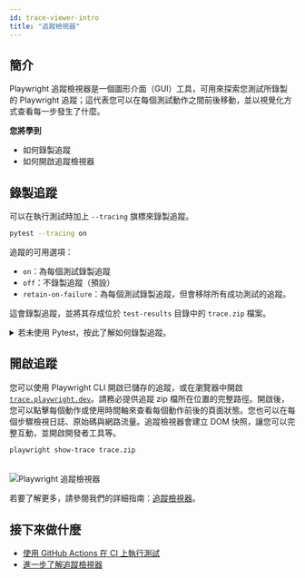 ```yaml
---
id: trace-viewer-intro
title: "追蹤檢視器"
---
```


## 簡介

Playwright 追蹤檢視器是一個圖形介面（GUI）工具，可用來探索您測試所錄製的 Playwright 追蹤；這代表您可以在每個測試動作之間前後移動，並以視覺化方式查看每一步發生了什麼。

**您將學到**
- 如何錄製追蹤
- 如何開啟追蹤檢視器

## 錄製追蹤

可以在執行測試時加上 `--tracing` 旗標來錄製追蹤。

```bash
pytest --tracing on
```

追蹤的可用選項：
- `on`：為每個測試錄製追蹤
- `off`：不錄製追蹤（預設）
- `retain-on-failure`：為每個測試錄製追蹤，但會移除所有成功測試的追蹤。

這會錄製追蹤，並將其存成位於 `test-results` 目錄中的 `trace.zip` 檔案。

<details>

<summary>若未使用 Pytest，按此了解如何錄製追蹤。</summary>

<Tabs
  groupId="python-flavor"
  defaultValue="sync"
  values={[
    {label: '同步', value: 'sync'},
    {label: '非同步', value: 'async'}
  ]
}>
<TabItem value="sync">

```py
browser = chromium.launch()
context = browser.new_context()

# 在建立/導覽頁面之前開始追蹤。
context.tracing.start(screenshots=True, snapshots=True, sources=True)

page = context.new_page()
page.goto("https://playwright.dev")

# 停止追蹤並將其匯出為 zip 封存檔。
context.tracing.stop(path = "trace.zip")
```

</TabItem>
<TabItem value="async">

```py
browser = await chromium.launch()
context = await browser.new_context()

# 在建立/導覽頁面之前開始追蹤。
await context.tracing.start(screenshots=True, snapshots=True, sources=True)

page = await context.new_page()
await page.goto("https://playwright.dev")

# 停止追蹤並將其匯出為 zip 封存檔。
await context.tracing.stop(path = "trace.zip")
```

</TabItem>
</Tabs>

</details>

## 開啟追蹤

您可以使用 Playwright CLI 開啟已儲存的追蹤，或在瀏覽器中開啟 [`trace.playwright.dev`](https://trace.playwright.dev)。請務必提供追蹤 zip 檔所在位置的完整路徑。開啟後，您可以點擊每個動作或使用時間軸來查看每個動作前後的頁面狀態。您也可以在每個步驟檢視日誌、原始碼與網路流量。追蹤檢視器會建立 DOM 快照，讓您可以完整互動，並開啟開發者工具等。

```bash
playwright show-trace trace.zip
```

###### 
![Playwright 追蹤檢視器](https://github.com/microsoft/playwright/assets/13063165/10fe3585-8401-4051-b1c2-b2e92ac4c274)

若要了解更多，請參閱我們的詳細指南：[追蹤檢視器](/trace-viewer.mdx)。

## 接下來做什麼
- [使用 GitHub Actions 在 CI 上執行測試](/ci-intro.mdx)
- [進一步了解追蹤檢視器](/trace-viewer.mdx)


[Accessibility]: /api/class-accessibility.mdx "Accessibility"
[APIRequest]: /api/class-apirequest.mdx "APIRequest"
[APIRequestContext]: /api/class-apirequestcontext.mdx "APIRequestContext"
[APIResponse]: /api/class-apiresponse.mdx "APIResponse"
[APIResponseAssertions]: /api/class-apiresponseassertions.mdx "APIResponseAssertions"
[Browser]: /api/class-browser.mdx "Browser"
[BrowserContext]: /api/class-browsercontext.mdx "BrowserContext"
[BrowserType]: /api/class-browsertype.mdx "BrowserType"
[CDPSession]: /api/class-cdpsession.mdx "CDPSession"
[Clock]: /api/class-clock.mdx "Clock"
[ConsoleMessage]: /api/class-consolemessage.mdx "ConsoleMessage"
[Dialog]: /api/class-dialog.mdx "Dialog"
[Download]: /api/class-download.mdx "Download"
[ElementHandle]: /api/class-elementhandle.mdx "ElementHandle"
[Error]: /api/class-error.mdx "Error"
[FileChooser]: /api/class-filechooser.mdx "FileChooser"
[Frame]: /api/class-frame.mdx "Frame"
[FrameLocator]: /api/class-framelocator.mdx "FrameLocator"
[JSHandle]: /api/class-jshandle.mdx "JSHandle"
[Keyboard]: /api/class-keyboard.mdx "Keyboard"
[Locator]: /api/class-locator.mdx "Locator"
[LocatorAssertions]: /api/class-locatorassertions.mdx "LocatorAssertions"
[Mouse]: /api/class-mouse.mdx "Mouse"
[Page]: /api/class-page.mdx "Page"
[PageAssertions]: /api/class-pageassertions.mdx "PageAssertions"
[Playwright]: /api/class-playwright.mdx "Playwright"
[Request]: /api/class-request.mdx "Request"
[Response]: /api/class-response.mdx "Response"
[Route]: /api/class-route.mdx "Route"
[Selectors]: /api/class-selectors.mdx "Selectors"
[TimeoutError]: /api/class-timeouterror.mdx "TimeoutError"
[Touchscreen]: /api/class-touchscreen.mdx "Touchscreen"
[Tracing]: /api/class-tracing.mdx "Tracing"
[Video]: /api/class-video.mdx "Video"
[WebError]: /api/class-weberror.mdx "WebError"
[WebSocket]: /api/class-websocket.mdx "WebSocket"
[WebSocketRoute]: /api/class-websocketroute.mdx "WebSocketRoute"
[Worker]: /api/class-worker.mdx "Worker"
[Element]: https://developer.mozilla.org/en-US/docs/Web/API/element "Element"
[EvaluationArgument]: /evaluating.mdx#evaluation-argument "EvaluationArgument"
[Promise]: https://developer.mozilla.org/en-US/docs/Web/JavaScript/Reference/Global_Objects/Promise "Promise"
[iterator]: https://developer.mozilla.org/en-US/docs/Web/JavaScript/Reference/Iteration_protocols "Iterator"
[origin]: https://developer.mozilla.org/en-US/docs/Glossary/Origin "Origin"
[selector]: https://developer.mozilla.org/en-US/docs/Web/CSS/CSS_Selectors "selector"
[Serializable]: https://developer.mozilla.org/en-US/docs/Web/JavaScript/Reference/Global_Objects/JSON/stringify#Description "Serializable"
[UIEvent.detail]: https://developer.mozilla.org/en-US/docs/Web/API/UIEvent/detail "UIEvent.detail"
[UnixTime]: https://en.wikipedia.org/wiki/Unix_time "Unix Time"
[xpath]: https://developer.mozilla.org/en-US/docs/Web/XPath "xpath"

[Any]: https://docs.python.org/3/library/typing.html#typing.Any "Any"
[bool]: https://docs.python.org/3/library/stdtypes.html "bool"
[bytes]: https://docs.python.org/3/library/stdtypes.html#bytes "bytes"
[Callable]: https://docs.python.org/3/library/typing.html#typing.Callable "Callable"
[EventContextManager]: https://docs.python.org/3/reference/datamodel.html#context-managers "Event context manager"
[EventEmitter]: https://pyee.readthedocs.io/en/latest/#pyee.BaseEventEmitter "EventEmitter"
[Exception]: https://docs.python.org/3/library/exceptions.html#Exception "Exception"
[Dict]: https://docs.python.org/3/library/typing.html#typing.Dict "Dict"
[float]: https://docs.python.org/3/library/stdtypes.html#numeric-types-int-float-complex "float"
[int]: https://docs.python.org/3/library/stdtypes.html#numeric-types-int-float-complex "int"
[List]: https://docs.python.org/3/library/typing.html#typing.List "List"
[NoneType]: https://docs.python.org/3/library/constants.html#None "None"
[Pattern]: https://docs.python.org/3/library/re.html "Pattern"
[URL]: https://en.wikipedia.org/wiki/URL "URL"
[pathlib.Path]: https://realpython.com/python-pathlib/ "pathlib.Path"
[str]: https://docs.python.org/3/library/stdtypes.html#text-sequence-type-str "str"
[Union]: https://docs.python.org/3/library/typing.html#typing.Union "Union"
[datetime]: https://docs.python.org/3/library/datetime.html#datetime.datetime "datetime"

[all available image tags]: https://mcr.microsoft.com/en-us/product/playwright/python/about "all available image tags"
[Microsoft Artifact Registry]: https://mcr.microsoft.com/en-us/product/playwright/python/about "Microsoft Artifact Registry"
[Dockerfile.noble]: https://github.com/microsoft/playwright-python/blob/main/utils/docker/Dockerfile.noble "Dockerfile.noble"
